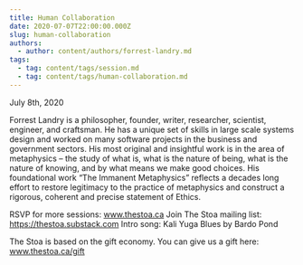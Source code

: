 ```yaml
---
title: Human Collaboration
date: 2020-07-07T22:00:00.000Z
slug: human-collaboration
authors:
  - author: content/authors/forrest-landry.md
tags:
  - tag: content/tags/session.md
  - tag: content/tags/human-collaboration.md
---
```


July 8th, 2020

Forrest Landry is a philosopher, founder, writer, researcher, scientist, engineer, and craftsman. He has a unique set of skills in large scale systems design and worked on many software projects in the business and government sectors. His most original and insightful work is in the area of metaphysics – the study of what is, what is the nature of being, what is the nature of knowing, and by what means we make good choices. His foundational work “The Immanent Metaphysics” reflects a decades long effort to restore legitimacy to the practice of metaphysics and construct a rigorous, coherent and precise statement of Ethics.

RSVP for more sessions: www.thestoa.ca
Join The Stoa mailing list: https://thestoa.substack.com
Intro song: Kali Yuga Blues by Bardo Pond

The Stoa is based on the gift economy. You can give us a gift here: www.thestoa.ca/gift
